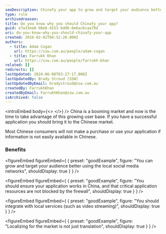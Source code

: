 ```yaml
---
seoDescription: Chinafy your app to grow and target your audience better using local social media networks, ensure application resources are not blocked by China's firewall, integrate with local services, and localize for market nuances beyond translation.
type: rule
archivedreason:
title: Do you know why you should Chinafy your app?
guid: e7a33ee8-98e6-4153-bdd6-0e6ac6caa79d
uri: do-you-know-why-you-should-chinafy-your-app
created: 2016-02-02T04:52:28.000Z
authors:
  - title: Adam Cogan
    url: https://ssw.com.au/people/adam-cogan
  - title: Farrukh Khan
    url: https://ssw.com.au/people/farrukh-khan
related: []
redirects: []
lastUpdated: 2024-06-08T03:27:17.000Z
lastUpdatedBy: Brady Stroud [SSW]
lastUpdatedByEmail: bradystroud@ssw.com.au
createdBy: FarrukhKhan
createdByEmail: FarrukhKhan@ssw.com.au
isArchived: false
---
```


<introEmbed
  body={<>
<introYoutube url="https://www.youtube.com/embed/-FvYcZ70VHY" description="" />
  </>}
/>
China is a booming market and now is the time to take advantage of this growing user base. If you have a successful application you should bring it to the Chinese market.

Most Chinese consumers will not make a purchase or use your application if information is not easily available in Chinese.

### Benefits

<figureEmbed figureEmbed={ {
  preset: "goodExample",
  figure: "You can grow and target your audience better using the local social media networks",
  shouldDisplay: true
} } />


<figureEmbed figureEmbed={ {
  preset: "goodExample",
  figure: "You should ensure your application works in China, and that critical application resources are not blocked by the firewall",
  shouldDisplay: true
} } />


<figureEmbed figureEmbed={ {
  preset: "goodExample",
  figure: "You should integrate with local services (such as video streaming)",
  shouldDisplay: true
} } />


<figureEmbed figureEmbed={ {
  preset: "goodExample",
  figure: "Localizing for the market is not just translation",
  shouldDisplay: true
} } />
